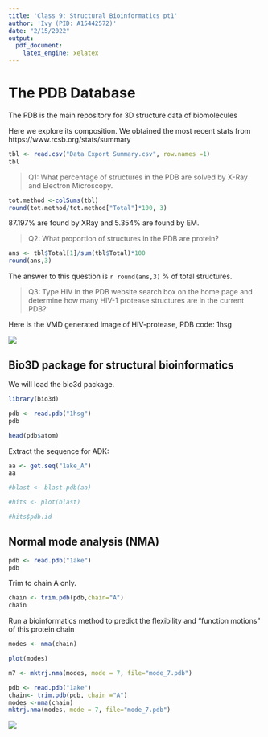 ```yaml
---
title: 'Class 9: Structural Bioinformatics pt1'
author: 'Ivy (PID: A15442572)'
date: "2/15/2022"
output:
  pdf_document:
    latex_engine: xelatex
---
```


# The PDB Database

The PDB is the main repository for 3D structure data of biomolecules

Here we explore its composition. We obtained the most recent stats from https://www.rcsb.org/stats/summary

```r
tbl <- read.csv("Data Export Summary.csv", row.names =1)
tbl
```

>Q1: What percentage of structures in the PDB are solved by X-Ray and Electron Microscopy.

```r
tot.method <-colSums(tbl)
round(tot.method/tot.method["Total"]*100, 3)
```
87.197% are found by XRay and 5.354% are found by EM.

>Q2: What proportion of structures in the PDB are protein?

```r
ans <- tbl$Total[1]/sum(tbl$Total)*100
round(ans,3)
```
The answer to this question is `r round(ans,3)` % of total structures.

>Q3: Type HIV in the PDB website search box on the home page and determine how many HIV-1 protease structures are in the current PDB?


Here is the VMD generated image of HIV-protease, PDB code: 1hsg

![](hiv_image.png)

## Bio3D package for structural bioinformatics

We will load the bio3d package.

```r
library(bio3d)

pdb <- read.pdb("1hsg")
pdb
```

```r
head(pdb$atom)
```

Extract the sequence for ADK:

```r
aa <- get.seq("1ake_A")
aa
```

```r
#blast <- blast.pdb(aa)
```

```r
#hits <- plot(blast)
```

```r
#hits$pdb.id
```


## Normal mode analysis (NMA)

```r
pdb <- read.pdb("1ake")
pdb
```
Trim to chain A only.

```r
chain <- trim.pdb(pdb,chain="A")
chain
```
Run  a bioinformatics method to predict the flexibility and "function motions" of this protein chain
```r
modes <- nma(chain)
```

```r
plot(modes)
```

```r
m7 <- mktrj.nma(modes, mode = 7, file="mode_7.pdb")
```

```r
pdb <- read.pdb("1ake")
chain<- trim.pdb(pdb, chain ="A")
modes <-nma(chain)
mktrj.nma(modes, mode = 7, file="mode_7.pdb")
```


![](kif11.png)







